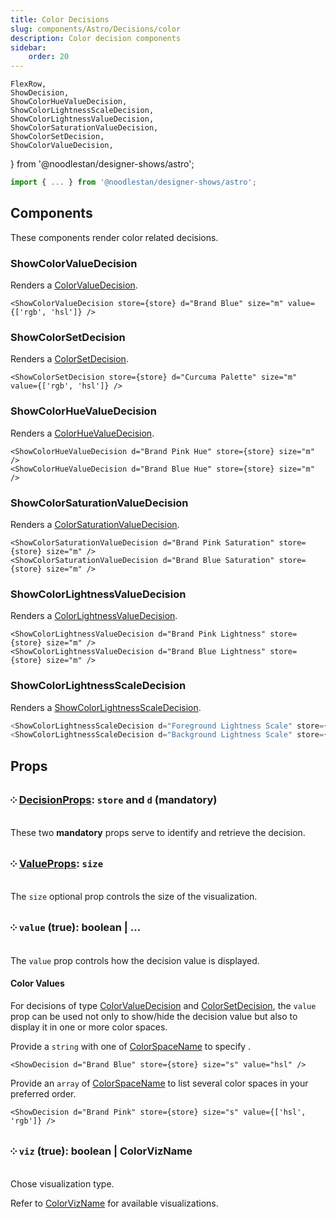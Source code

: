 ```yaml
---
title: Color Decisions
slug: components/Astro/Decisions/color
description: Color decision components
sidebar:
    order: 20
---
```


    FlexRow,
    ShowDecision,
    ShowColorHueValueDecision,
    ShowColorLightnessScaleDecision,
    ShowColorLightnessValueDecision,
    ShowColorSaturationValueDecision,
    ShowColorSetDecision,
    ShowColorValueDecision,
} from '@noodlestan/designer-shows/astro';



```ts
import { ... } from '@noodlestan/designer-shows/astro';
```

## Components

These components render color related decisions.

### ShowColorValueDecision

Renders a [ColorValueDecision](/decision-models/color-value).

```mdx
<ShowColorValueDecision store={store} d="Brand Blue" size="m" value={['rgb', 'hsl']} />
```

<CardGrid>
    <ShowColorValueDecision store={store} d="Brand Blue" size="m" value={['rgb', 'hsl']} />
</CardGrid>

### ShowColorSetDecision

Renders a [ColorSetDecision](/decision-models/color-set).

```mdx
<ShowColorSetDecision store={store} d="Curcuma Palette" size="m" value={['rgb', 'hsl']} />
```

<CardGrid>
    <ShowColorSetDecision store={store} d="Curcuma Palette" size="m" value={['rgb', 'hsl']} />
</CardGrid>

### ShowColorHueValueDecision

Renders a [ColorHueValueDecision](/decision-models/color-hue-value).

```mdx
<ShowColorHueValueDecision d="Brand Pink Hue" store={store} size="m" />
<ShowColorHueValueDecision d="Brand Blue Hue" store={store} size="m" />
```

<CardGrid>
    <ShowColorHueValueDecision d="Brand Pink Hue" store={store} size="m" />
    <ShowColorHueValueDecision d="Brand Blue Hue" store={store} size="m" />
</CardGrid>

### ShowColorSaturationValueDecision

Renders a [ColorSaturationValueDecision](/decision-models/color-saturation-value).

```mdx
<ShowColorSaturationValueDecision d="Brand Pink Saturation" store={store} size="m" />
<ShowColorSaturationValueDecision d="Brand Blue Saturation" store={store} size="m" />
```

<CardGrid>
    <ShowColorSaturationValueDecision d="Brand Pink Saturation" store={store} size="m" />
    <ShowColorSaturationValueDecision d="Brand Blue Saturation" store={store} size="m" />
</CardGrid>

### ShowColorLightnessValueDecision

Renders a [ColorLightnessValueDecision](/decision-models/color-lightness-value).

```mdx
<ShowColorLightnessValueDecision d="Brand Pink Lightness" store={store} size="m" />
<ShowColorLightnessValueDecision d="Brand Blue Lightness" store={store} size="m" />
```

<CardGrid>
    <ShowColorLightnessValueDecision d="Brand Pink Lightness" store={store} size="m" />
    <ShowColorLightnessValueDecision d="Brand Blue Lightness" store={store} size="m" />
</CardGrid>

### ShowColorLightnessScaleDecision

Renders a [ShowColorLightnessScaleDecision](/decision-models/color-lightness-scale).

```ts
<ShowColorLightnessScaleDecision d="Foreground Lightness Scale" store={store} size="m" />
<ShowColorLightnessScaleDecision d="Background Lightness Scale" store={store} size="m" />
```

<CardGrid>
    <ShowColorLightnessScaleDecision d="Foreground Lightness Scale" store={store} size="m" />
    <ShowColorLightnessScaleDecision d="Background Lightness Scale" store={store} size="m" />
</CardGrid>

## Props

### ༶ [DecisionProps](/components/Astro/Props): `store` and `d` (mandatory)

These two **mandatory** props serve to identify and retrieve the decision.

### ༶ [ValueProps](/components/Astro/Props#-size-auto-showvaluesize): `size`

The `size` optional prop controls the size of the visualization.

### ༶ `value` (true): boolean | ...

The `value` prop controls how the decision value is displayed.

#### Color Values

For decisions of type [ColorValueDecision](/decision-models/color-value) and
[ColorSetDecision](/decision-models/color-set), the `value` prop can be used
not only to show/hide the decision value but also to display
it in one or more color spaces.

Provide a `string` with one of [ColorSpaceName](/api/designer-decisions/Types/ColorSpaceName/)
to specify .

```mdx
<ShowDecision d="Brand Blue" store={store} size="s" value="hsl" />
```

<FlexRow vpad>
    <ShowDecision d="Brand Pink" store={store} size="s" value={'hsl'} />
</FlexRow>

Provide an `array` of [ColorSpaceName](/api/designer-decisions/Types/ColorSpaceName/)
to list several color spaces in your preferred order.

```mdx
<ShowDecision d="Brand Pink" store={store} size="s" value={['hsl', 'rgb']} />
```

<FlexRow vpad>
    <ShowDecision d="Brand Pink" store={store} size="s" value={['hsl', 'rgb']} />
</FlexRow>

### ༶ `viz` (true): boolean | ColorVizName

Chose visualization type.

Refer to [ColorVizName](/api/designer-shows/Types/ColorVizName) for available visualizations.
